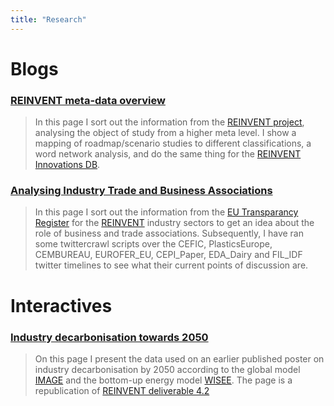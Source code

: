 ```yaml
---
title: "Research"
---
```


# **Blogs**
### [REINVENT meta-data overview](reinvent_meta.html)

> In this page I sort out the information from the [REINVENT project](https://www.reinvent-project.eu), analysing the object of study from a higher meta level. I show a mapping of roadmap/scenario studies to different classifications, a word network analysis, and do the same thing for the [REINVENT Innovations DB](https://zenodo.org/record/1284945#.XIwmhdpKiUn).



### [Analysing Industry Trade and Business Associations](twitter_talk.html)

> In this page I sort out the information from the [EU Transparancy Register](http://ec.europa.eu/transparencyregister/public/consultation/search.do?locale=en&reset=) for the [REINVENT](http://www.reinvent-project.eu) industry sectors to get an idea about the role of business and trade associations. Subsequently, I have ran some twittercrawl scripts over the CEFIC, PlasticsEurope, CEMBUREAU, EUROFER_EU, CEPI_Paper, EDA_Dairy and FIL_IDF twitter timelines to see what their current points of discussion are. 

# **Interactives**
###  [Industry decarbonisation towards 2050](industry.html) 

> On this page I present the data used on an earlier published poster on industry decarbonisation by 2050 according to the global model [IMAGE](http://www.twitter.com/IMAGE_PBL) and the bottom-up energy model [WISEE](www.wuppertal.org/us). The page is a republication of [REINVENT deliverable 4.2](https://static1.squarespace.com/static/59f0cb986957da5faf64971e/t/5b3fdf266d2a73e319355e0c/1530912585721/D4.2+EU+decarbonisation+scenarios+for+industry.pdf)

